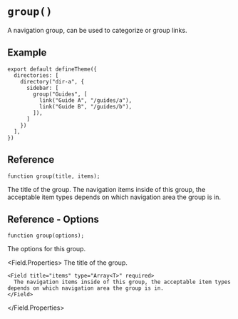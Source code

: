 # `group()`

A navigation group, can be used to categorize or group links.


## Example

```tsx title="theme.config.tsx"
export default defineTheme({
  directories: [
    directory("dir-a", {
      sidebar: [
        group("Guides", [
          link("Guide A", "/guides/a"),
          link("Guide B", "/guides/b"),
        ]),
      ]
    })
  ],
})
```


## Reference

```tsx
function group(title, items);
```

<Field title="title" type="string" required>
  The title of the group.
</Field>

<Field title="items" type="Array<T>" required>
  The navigation items inside of this group, the acceptable item types depends on which navigation area the group is in.
</Field>


## Reference - Options

```tsx
function group(options);
```

<Field title="options" type="GroupOptions">
  The options for this group.

  <Field.Properties>
    <Field title="title" type="string" required>
      The title of the group.
    </Field>

    <Field title="items" type="Array<T>" required>
      The navigation items inside of this group, the acceptable item types depends on which navigation area the group is in.
    </Field>
  </Field.Properties>
</Field>
